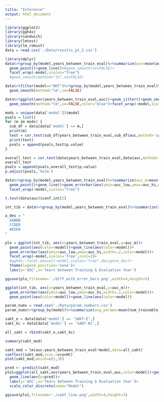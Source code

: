 ```yaml
---
title: "Inference"
output: html_document
---
```


```r
library(ggplot2)
library(ggh4x)
library(sandwich)
library(lmtest)
library(lm_robust)
data = read.csv('./Data/results_pt_2.csv')
```


```r
library(dplyr)
data%>%group_by(model,years_between_train_eval)%>%summarize(auc=mean(auc))%>%ggplot(aes(years_between_train_eval,auc))+#,color=model))
  geom_point()+geom_line()+#geom_smooth(se=FALSE)+
  facet_wrap(~model,scales="free")
  #geom_smooth(method="lm",se=FALSE)

data%>%filter(model=="BKT")%>%group_by(model,years_between_train_eval)%>%summarize(auc=mean(auc))%>%ggplot(aes(years_between_train_eval,auc,color=model))+geom_point()+#geom_smooth(se=FALSE)+
  geom_smooth(method="lm",se=FALSE)

data%>%ggplot(aes(years_between_train_eval,auc))+geom_jitter()+geom_smooth(se=FALSE,color="red")+
  geom_smooth(method="lm",se=FALSE,color="blue")+facet_wrap(~model,scales="free")
```


```r
mods = unique(data['model'])$model
pvals = list()
for (m in mods) {
  sub_df = data[data['model'] == m,]
  print(m)
  test = cor.test(sub_df$years_between_train_eval,sub_df$auc,method='spearman')
  print(test)
  pvals = append(pvals,test$p.value)
}
```

```r
overall_test = cor.test(data$years_between_train_eval,data$auc,method='spearman')
overall_test
pvals = append(pvals,overall_test$p.value)
p.adjust(pvals,'holm')
```


```r
data%>%group_by(model,years_between_train_eval)%>%summarize(auc_m=mean(auc),auc_low=t.test(auc)$conf.int[1], auc_hi=t.test(auc)$conf.int[2])%>%ggplot(aes(years_between_train_eval,auc_m))+#,color=model))
  geom_point()+geom_line()+geom_errorbar(aes(ymin=auc_low,ymax=auc_hi,width=.2))+#geom_smooth(se=FALSE)+
  facet_wrap(~model,scales="free")

t.test(data$auc)$conf.int[2]

int_tib = data%>%group_by(model,years_between_train_eval)%>%summarize(auc_m=mean(auc),auc_low=t.test(auc)$conf.int[1], auc_hi=t.test(auc)$conf.int[2])
```
```r
a_des = "
  AABBB
  CCDDD
  #EEE#
"

plo = ggplot(int_tib, aes(x=years_between_train_eval,y=auc_m))+
  geom_point(aes(color=model))+geom_line(aes(color=model))+
  geom_errorbar(aes(ymin=auc_low,ymax=auc_hi,width=.2,color=model))+
  facet_wrap(~model,scales='free',ncol=2)+
  #ggh4x::facet_manual(~model,scales="free",design=a_des)+
  theme(legend.position='none')+
  labs(y='AUC',x='Years between Training & Evaluation Year')

ggsave(plo,filename='./diff_with_error_bars.png',width=4,height=5)
```

```r
ggplot(int_tib, aes(x=years_between_train_eval,y=auc_m))+
  geom_errorbar(aes(ymin=auc_low,ymax=auc_hi,width=.1,color=model))+
  geom_point(aes(color=model))+geom_line(aes(color=model))
```


```r
param_nums = read.csv('./Data/param_numbers.csv')
param_nums%>%group_by(model)%>%summarize(avg_params=mean(num_trainable_params))
```

```r
sakt_e = data[data['model'] == 'SAKT-E',]
sakt_kc = data[data['model'] == 'SAKT-KC',]

all_sakt = rbind(sakt_e,sakt_kc)

summary(sakt_mod)

sakt_mod = lm(auc~years_between_train_eval*model,data=all_sakt)
coeftest(sakt_mod,vcov.=vcovHC)
plot(sakt_mod,which=c(1,3))

pred <- predict(sakt_mod)
plo1=ggplot(all_sakt,aes(years_between_train_eval,auc,color=model))+geom_point(alpha=0.2)+
  geom_line(aes(y=pred))+
  labs(y='AUC',x='Years between Training & Evaluation Year')+
  scale_color_discrete(name="Model")

ggsave(plo1,filename='./sakt_line.png',width=4,height=3)
  
```









